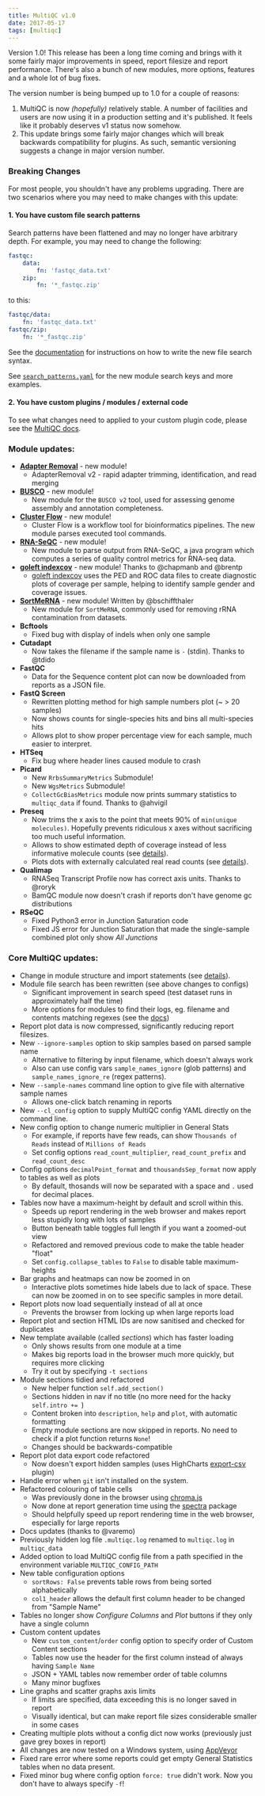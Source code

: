 ---
title: MultiQC v1.0
date: 2017-05-17
tags: [multiqc]
---

Version 1.0! This release has been a long time coming and brings with it some fairly
major improvements in speed, report filesize and report performance. There's also
a bunch of new modules, more options, features and a whole lot of bug fixes.

The version number is being bumped up to 1.0 for a couple of reasons:

1. MultiQC is now _(hopefully)_ relatively stable. A number of facilities and users
   are now using it in a production setting and it's published. It feels like it
   probably deserves v1 status now somehow.
2. This update brings some fairly major changes which will break backwards
   compatibility for plugins. As such, semantic versioning suggests a change in
   major version number.

### Breaking Changes
For most people, you shouldn't have any problems upgrading. There are two
scenarios where you may need to make changes with this update:

#### 1. You have custom file search patterns
Search patterns have been flattened and may no longer have arbitrary depth.
For example, you may need to change the following:
```yaml
fastqc:
    data:
        fn: 'fastqc_data.txt'
    zip:
        fn: '*_fastqc.zip'
```
to this:
```yaml
fastqc/data:
    fn: 'fastqc_data.txt'
fastqc/zip:
    fn: '*_fastqc.zip'
```
See the [documentation](http://multiqc.info/docs/#step-1-find-log-files) for instructions on how to write the new file search syntax.

See [`search_patterns.yaml`](https://github.com/MultiQC/MultiQC/blob/main/multiqc/search_patterns.yaml) for the new module search keys
and more examples.

####  2. You have custom plugins / modules / external code
To see what changes need to applied to your custom plugin code, please see the [MultiQC docs](http://multiqc.info/docs/#v1.0-updates).

### Module updates:
* [**Adapter Removal**](https://github.com/mikkelschubert/adapterremoval) - new module!
  * AdapterRemoval v2 - rapid adapter trimming, identification, and read merging
* [**BUSCO**](http://busco.ezlab.org/) - new module!
  * New module for the `BUSCO v2` tool, used for assessing genome assembly and annotation completeness.
* [**Cluster Flow**](http://clusterflow.io) - new module!
  * Cluster Flow is a workflow tool for bioinformatics pipelines. The new module parses executed tool commands.
* [**RNA-SeQC**](http://archive.broadinstitute.org/cancer/cga/rna-seqc) - new module!
  * New module to parse output from RNA-SeQC, a java program which computes a series
    of quality control metrics for RNA-seq data.
* [**goleft indexcov**](https://github.com/brentp/goleft/tree/master/indexcov) - new module! Thanks to @chapmanb and @brentp
  * [goleft indexcov](https://github.com/brentp/goleft/tree/master/indexcov) uses the PED and ROC
    data files to create diagnostic plots of coverage per sample, helping to identify sample gender and coverage issues.
* [**SortMeRNA**](http://bioinfo.lifl.fr/RNA/sortmerna/) - new module! Written by @bschiffthaler
  * New module for `SortMeRNA`, commonly used for removing rRNA contamination from datasets.
* **Bcftools**
  * Fixed bug with display of indels when only one sample
* **Cutadapt**
  * Now takes the filename if the sample name is `-` (stdin). Thanks to @tdido
* **FastQC**
  * Data for the Sequence content plot can now be downloaded from reports as a JSON file.
* **FastQ Screen**
  * Rewritten plotting method for high sample numbers plot (~ > 20 samples)
  * Now shows counts for single-species hits and bins all multi-species hits
  * Allows plot to show proper percentage view for each sample, much easier to interpret.
* **HTSeq**
  * Fix bug where header lines caused module to crash
* **Picard**
  * New `RrbsSummaryMetrics` Submodule!
  * New `WgsMetrics` Submodule!
  * `CollectGcBiasMetrics` module now prints summary statistics to `multiqc_data` if found. Thanks to @ahvigil
* **Preseq**
  * Now trims the x axis to the point that meets 90% of `min(unique molecules)`.
  	Hopefully prevents ridiculous x axes without sacrificing too much useful information.
  * Allows to show estimated depth of coverage instead of less informative molecule counts
  	(see [details](http://multiqc.info/docs/#preseq)).
  * Plots dots with externally calculated real read counts (see [details](http://multiqc.info/docs/#preseq)).
* **Qualimap**
  * RNASeq Transcript Profile now has correct axis units. Thanks to @roryk
  * BamQC module now doesn't crash if reports don't have genome gc distributions
* **RSeQC**
  * Fixed Python3 error in Junction Saturation code
  * Fixed JS error for Junction Saturation that made the single-sample combined plot only show _All Junctions_

### Core MultiQC updates:
* Change in module structure and import statements (see [details](http://multiqc.info/docs/#v1.0-updates)).
* Module file search has been rewritten (see above changes to configs)
  * Significant improvement in search speed (test dataset runs in approximately half the time)
  * More options for modules to find their logs, eg. filename and contents matching regexes (see the [docs](http://multiqc.info/docs/#step-1-find-log-files))
* Report plot data is now compressed, significantly reducing report filesizes.
* New `--ignore-samples` option to skip samples based on parsed sample name
  * Alternative to filtering by input filename, which doesn't always work
  * Also can use config vars `sample_names_ignore` (glob patterns) and `sample_names_ignore_re` (regex patterns).
* New `--sample-names` command line option to give file with alternative sample names
  * Allows one-click batch renaming in reports
* New `--cl_config` option to supply MultiQC config YAML directly on the command line.
* New config option to change numeric multiplier in General Stats
  * For example, if reports have few reads, can show `Thousands of Reads` instead of `Millions of Reads`
  * Set config options `read_count_multiplier`, `read_count_prefix` and `read_count_desc`
* Config options `decimalPoint_format` and `thousandsSep_format` now apply to tables as well as plots
  * By default, thosands will now be separated with a space and `.` used for decimal places.
* Tables now have a maximum-height by default and scroll within this.
  * Speeds up report rendering in the web browser and makes report less stupidly long with lots of samples
  * Button beneath table toggles full length if you want a zoomed-out view
  * Refactored and removed previous code to make the table header "float"
  * Set `config.collapse_tables` to `False` to disable table maximum-heights
* Bar graphs and heatmaps can now be zoomed in on
  * Interactive plots sometimes hide labels due to lack of space. These can now be zoomed in on to see specific samples in more detail.
* Report plots now load sequentially instead of all at once
  * Prevents the browser from locking up when large reports load
* Report plot and section HTML IDs are now sanitised and checked for duplicates
* New template available (called _sections_) which has faster loading
  * Only shows results from one module at a time
  * Makes big reports load in the browser much more quickly, but requires more clicking
  * Try it out by specifying `-t sections`
* Module sections tidied and refactored
  * New helper function `self.add_section()`
  * Sections hidden in nav if no title (no more need for the hacky `self.intro += `)
  * Content broken into `description`, `help` and `plot`, with automatic formatting
  * Empty module sections are now skipped in reports. No need to check if a plot function returns `None`!
  * Changes should be backwards-compatible
* Report plot data export code refactored
  * Now doesn't export hidden samples (uses HighCharts [export-csv](https://github.com/highcharts/export-csv) plugin)
* Handle error when `git` isn't installed on the system.
* Refactored colouring of table cells
  * Was previously done in the browser using [chroma.js](http://gka.github.io/chroma.js/)
  * Now done at report generation time using the [spectra](https://pypi.python.org/pypi/spectra) package
  * Should helpfully speed up report rendering time in the web browser, especially for large reports
* Docs updates (thanks to @varemo)
* Previously hidden log file `.multiqc.log` renamed to `multiqc.log` in `multiqc_data`
* Added option to load MultiQC config file from a path specified in the environment variable `MULTIQC_CONFIG_PATH`
* New table configuration options
  * `sortRows: False` prevents table rows from being sorted alphabetically
  * `col1_header` allows the default first column header to be changed from "Sample Name"
* Tables no longer show _Configure Columns_ and _Plot_ buttons if they only have a single column
* Custom content updates
  * New `custom_content`/`order` config option to specify order of Custom Content sections
  * Tables now use the header for the first column instead of always having `Sample Name`
  * JSON + YAML tables now remember order of table columns
  * Many minor bugfixes
* Line graphs and scatter graphs axis limits
  * If limits are specified, data exceeding this is no longer saved in report
  * Visually identical, but can make report file sizes considerable smaller in some cases
* Creating multiple plots without a config dict now works (previously just gave grey boxes in report)
* All changes are now tested on a Windows system, using [AppVeyor](https://ci.appveyor.com/project/ewels/multiqc/)
* Fixed rare error where some reports could get empty General Statistics tables when no data present.
* Fixed minor bug where config option `force: true` didn't work. Now you don't have to always specify `-f`!
